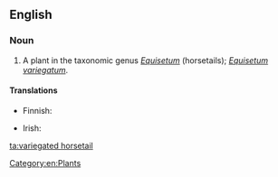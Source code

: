 ==English==

===Noun===
{{en-noun|sg=[[variegated]] [[horsetail]]}}

# A plant in the taxonomic genus ''[[Equisetum]]'' (horsetails); ''[[Equisetum variegatum]]''.

====Translations====
{{trans-top|plant}}
* Finnish: {{t-|fi|kirjokorte}}
{{trans-mid}}
* Irish: {{t-|ga|scuab eich bhreac|f}}
{{trans-bottom}}

[[Category:en:Plants]]

[[ta:variegated horsetail]]